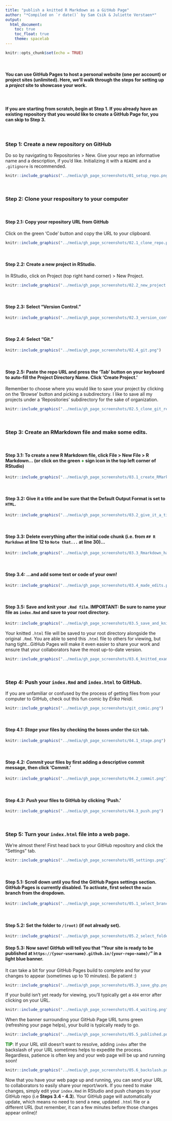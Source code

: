 ```yaml
---
title: "publish a knitted R Markdown as a GitHub Page"
author: "*Compiled on `r date()` by Sam Csik & Juliette Verstaen*"
output: 
  html_document:
    toc: true
    toc_float: true
    theme: spacelab
---
```


```r
knitr::opts_chunk$set(echo = TRUE)
```

<br> 

#### You can use GitHub Pages to host a personal website (one per account) or project sites (unlimited). Here, we'll walk through the steps for setting up a *project* site to showcase your work.

 <br>
 
#### If you are starting from scratch, begin at **Step 1**. If you already have an existing repository that you would like to create a GitHub Page for, you can skip to **Step 3**. 

 <br>
 
### **Step 1:** Create a new repository on GitHub
Do so by navigating to Repositories > New. Give your repo an informative name and a description, if you'd like. Initializing it with a `README` and a `.gitignore` is recommended.
```r
knitr::include_graphics("../media/gh_page_screenshots/01_setup_repo.png")
```

 <br>
 
### **Step 2:** Clone your respository to your computer

 <br>
 
#### **Step 2.1:** Copy your repository URL from GitHub
Click on the green 'Code' button and copy the URL to your clipboard.
```r
knitr::include_graphics("../media/gh_page_screenshots/02.1_clone_repo.png")
```

 <br>
 
#### **Step 2.2:** Create a new project in RStudio. 
In RStudio, click on Project (top right hand corner) > New Project.
```r
knitr::include_graphics("../media/gh_page_screenshots/02.2_new_project.png")
```

 <br>
 
#### **Step 2.3:** Select "Version Control." 
```r
knitr::include_graphics("../media/gh_page_screenshots/02.3_version_control.png")
```

 <br>
 
#### **Step 2.4:** Select "Git." 
```r
knitr::include_graphics("../media/gh_page_screenshots/02.4_git.png")
```
 
 <br>
 
#### **Step 2.5:** Paste the repo URL and press the 'Tab' button on your keyboard to auto-fill the Project Directory Name. Click 'Create Project.'
Remember to choose where you would like to save your project by clicking on the 'Browse' button and picking a subdirectory. I like to save all my projects under a 'Repositories' subdirectory for the sake of organization.
```r
knitr::include_graphics("../media/gh_page_screenshots/02.5_clone_git_repo.png")
```

 <br>
 
### **Step 3:** Create an RMarkdown file and make some edits.

 <br>
 
#### **Step 3.1:** To create a new R Markdown file, click File > New File > R Markdown... (or click on the green <span style="color: green;">+</span> sign icon in the top left corner of RStudio)
```r
knitr::include_graphics("../media/gh_page_screenshots/03.1_create_RMarkdown.png")
```

 <br>
 
#### **Step 3.2:** Give it a title and be sure that the Default Output Format is set to `HTML`.
```r
knitr::include_graphics("../media/gh_page_screenshots/03.2_give_it_a_title.png")
```

 <br>
 
#### **Step 3.3:** Delete everything after the initial code chunk (i.e. from `## R Markdown` at line 12 to `Note that...` at line 30)...
```r
knitr::include_graphics("../media/gh_page_screenshots/03.3_Rmarkdown_has_been created.png")
```

 <br>
 
#### **Step 3.4:** ...and add some text or code of your own!
```r
knitr::include_graphics("../media/gh_page_screenshots/03.4_made_edits.png")
```

 <br>
 
#### **Step 3.5:** Save and knit your `.Rmd file`. **IMPORTANT:** Be sure to name your file as `index.Rmd` and save to your root directory.
```r
knitr::include_graphics("../media/gh_page_screenshots/03.5_save_and_knit.png")
```

Your knitted `.html` file will be saved to your root directory alongside the original `.Rmd`. You are able to send this `.html` file to others for viewing, but hang tight...GitHub Pages will make it even easier to share your work and ensure that your collaborators have the most up-to-date version.
```r
knitr::include_graphics("../media/gh_page_screenshots/03.6_knitted_example.png")
```

 <br>
 
### **Step 4:** Push your `index.Rmd` and `index.html` to GitHub. 
If you are unfamiliar or confused by the process of getting files from your computer to GitHub, check out this fun comic by *Erika Heidi*.
```r
knitr::include_graphics("../media/gh_page_screenshots/git_comic.png")
```

 <br>
 
#### **Step 4.1:** *Stage* your files by checking the boxes under the `Git` tab.
```r
knitr::include_graphics("../media/gh_page_screenshots/04.1_stage.png")
```

 <br>
 
#### **Step 4.2:** *Commit* your files by first adding a descriptive commit message, then click 'Commit.'
```r
knitr::include_graphics("../media/gh_page_screenshots/04.2_commit.png")
```

 <br>
 
#### **Step 4.3:** *Push* your files to GitHub by clicking 'Push.'
```r
knitr::include_graphics("../media/gh_page_screenshots/04.3_push.png")
```

 <br>
 
### **Step 5:** Turn your `index.html` file into a web page.

We're almost there! First head back to your GitHub repository and click the "Settings" tab.
```r
knitr::include_graphics("../media/gh_page_screenshots/05_settings.png")
```

 <br>
 
#### **Step 5.1:** Scroll down until you find the GitHub Pages settings section. GitHub Pages is currently disabled. To activate, first select the `main` branch from the dropdown.
```r
knitr::include_graphics("../media/gh_page_screenshots/05.1_select_branch.png")
```

 <br>
 
#### **Step 5.2:** Set the folder to `/(root)` (if not already set).
```r
knitr::include_graphics("../media/gh_page_screenshots/05.2_select_folder.png")
```

#### **Step 5.3:** Now save! GitHub will tell you that "Your site is ready to be published at `https://{your-username}.github.io/{your-repo-name}/`" in a light blue banner. 

It can take a bit for your GitHub Pages build to complete and for your changes to appear (sometimes up to 10 minutes). Be patient :) 
```r
knitr::include_graphics("../media/gh_page_screenshots/05.3_save_ghp.png")
```

If your build isn't yet ready for viewing, you'll typically get a `404` error after clicking on your URL.
```r
knitr::include_graphics("../media/gh_page_screenshots/05.4_waiting.png")
```

When the banner surrounding your GitHub Page URL turns green (refreshing your page helps), your build is typically ready to go.
```r
knitr::include_graphics("../media/gh_page_screenshots/05.5_published.png")
```

<span style="color: green;">**TIP**</span>: If your URL still doesn't want to resolve, adding `index` after the backslash of your URL sometimes helps to expedite the process. Regardless, patience is often key and your web page will be up and running soon!
```r
knitr::include_graphics("../media/gh_page_screenshots/05.6_backslash.png")
```

Now that you have your web page up and running, you can send your URL to collaborators to easily share your report/work. If you need to make changes, simply edit your `index.Rmd` in RStudio and push changes to your GitHub repo (i.e **Steps 3.4 - 4.3**). Your GitHub page will automatically update, which means no need to send a new, updated `.html` file or a different URL (but remember, it can a few minutes before those changes appear online)!
